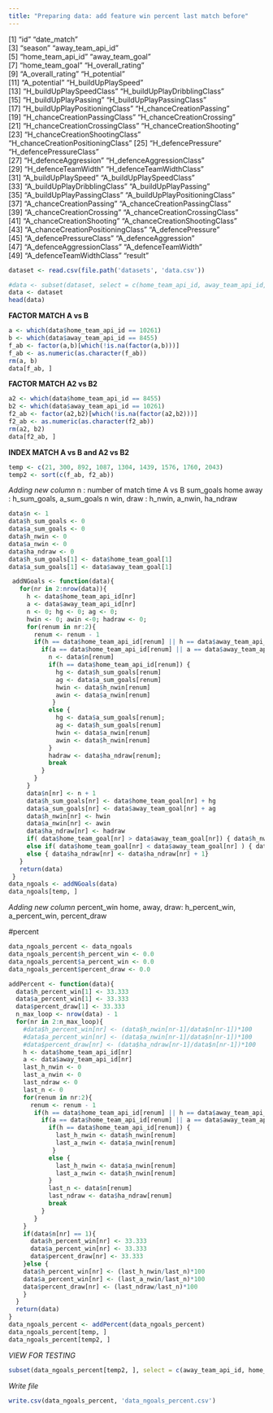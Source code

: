 ```yaml
---
title: "Preparing data: add feature win percent last match before"
---
```

 [1] "id"                               "date_match"                      
 [3] "season"                           "away_team_api_id"                
 [5] "home_team_api_id"                 "away_team_goal"                  
 [7] "home_team_goal"                   "H_overall_rating"                
 [9] "A_overall_rating"                 "H_potential"                     
[11] "A_potential"                      "H_buildUpPlaySpeed"              
[13] "H_buildUpPlaySpeedClass"          "H_buildUpPlayDribblingClass"     
[15] "H_buildUpPlayPassing"             "H_buildUpPlayPassingClass"       
[17] "H_buildUpPlayPositioningClass"    "H_chanceCreationPassing"         
[19] "H_chanceCreationPassingClass"     "H_chanceCreationCrossing"        
[21] "H_chanceCreationCrossingClass"    "H_chanceCreationShooting"        
[23] "H_chanceCreationShootingClass"    "H_chanceCreationPositioningClass"
[25] "H_defencePressure"                "H_defencePressureClass"          
[27] "H_defenceAggression"              "H_defenceAggressionClass"        
[29] "H_defenceTeamWidth"               "H_defenceTeamWidthClass"         
[31] "A_buildUpPlaySpeed"               "A_buildUpPlaySpeedClass"         
[33] "A_buildUpPlayDribblingClass"      "A_buildUpPlayPassing"            
[35] "A_buildUpPlayPassingClass"        "A_buildUpPlayPositioningClass"   
[37] "A_chanceCreationPassing"          "A_chanceCreationPassingClass"    
[39] "A_chanceCreationCrossing"         "A_chanceCreationCrossingClass"   
[41] "A_chanceCreationShooting"         "A_chanceCreationShootingClass"   
[43] "A_chanceCreationPositioningClass" "A_defencePressure"               
[45] "A_defencePressureClass"           "A_defenceAggression"             
[47] "A_defenceAggressionClass"         "A_defenceTeamWidth"              
[49] "A_defenceTeamWidthClass"          "result"

```r
dataset <- read.csv(file.path('datasets', 'data.csv'))
```

```r
#data <- subset(dataset, select = c(home_team_api_id, away_team_api_id, home_team_goal, away_team_goal, result))
data <- dataset
head(data)
```

###############################################################################################################

**FACTOR MATCH A vs B **

```r
a <- which(data$home_team_api_id == 10261)
b <- which(data$away_team_api_id == 8455)
f_ab <- factor(a,b)[which(!is.na(factor(a,b)))]
f_ab <- as.numeric(as.character(f_ab))
rm(a, b)
data[f_ab, ]
```

**FACTOR MATCH A2 vs B2 **

```r
a2 <- which(data$home_team_api_id == 8455)
b2 <- which(data$away_team_api_id == 10261)
f2_ab <- factor(a2,b2)[which(!is.na(factor(a2,b2)))]
f2_ab <- as.numeric(as.character(f2_ab))
rm(a2, b2)
data[f2_ab, ]
```

**INDEX MATCH A vs B and A2 vs B2**

```r
temp <- c(21, 300, 892, 1087, 1304, 1439, 1576, 1760, 2043)
temp2 <- sort(c(f_ab, f2_ab))
```


###############################################################################################################

*Adding new column*
  n                    : number of match time A vs B
  sum_goals home away  : h_sum_goals, a_sum_goals
  n win, draw          : h_nwin, a_nwin, ha_ndraw
  

```r
data$n <- 1
data$h_sum_goals <- 0
data$a_sum_goals <- 0
data$h_nwin <- 0
data$a_nwin <- 0
data$ha_ndraw <- 0
data$h_sum_goals[1] <- data$home_team_goal[1]
data$a_sum_goals[1] <- data$away_team_goal[1]
```


```r
 addNGoals <- function(data){
   for(nr in 2:nrow(data)){
     h <- data$home_team_api_id[nr]
     a <- data$away_team_api_id[nr]
     n <- 0; hg <- 0; ag <- 0; 
     hwin <- 0; awin <-0; hadraw <- 0;
     for(renum in nr:2){
       renum <- renum - 1
       if(h == data$home_team_api_id[renum] || h == data$away_team_api_id[renum]){
         if(a == data$home_team_api_id[renum] || a == data$away_team_api_id[renum]){
           n <- data$n[renum]
           if(h == data$home_team_api_id[renum]) { 
             hg <- data$h_sum_goals[renum]
             ag <- data$a_sum_goals[renum]
             hwin <- data$h_nwin[renum]
             awin <- data$a_nwin[renum]
            }
           else {  
             hg <- data$a_sum_goals[renum]; 
             ag <- data$h_sum_goals[renum]
             hwin <- data$a_nwin[renum]
             awin <- data$h_nwin[renum]
           }
           hadraw <- data$ha_ndraw[renum];
           break
         }
       }
     }
     data$n[nr] <- n + 1
     data$h_sum_goals[nr] <- data$home_team_goal[nr] + hg
     data$a_sum_goals[nr] <- data$away_team_goal[nr] + ag
     data$h_nwin[nr] <- hwin
     data$a_nwin[nr] <- awin
     data$ha_ndraw[nr] <- hadraw
     if( data$home_team_goal[nr] > data$away_team_goal[nr]) { data$h_nwin[nr] <- data$h_nwin[nr] + 1 }
     else if( data$home_team_goal[nr] < data$away_team_goal[nr] ) { data$a_nwin[nr] <- data$a_nwin[nr] + 1}
     else { data$ha_ndraw[nr] <- data$ha_ndraw[nr] + 1}
   }
   return(data)
 }
data_ngoals <- addNGoals(data)
data_ngoals[temp, ]
```


###############################################################################################################

*Adding new column*
  percent_win home, away, draw: h_percent_win, a_percent_win, percent_draw 

#percent
```r
data_ngoals_percent <- data_ngoals
data_ngoals_percent$h_percent_win <- 0.0
data_ngoals_percent$a_percent_win <- 0.0
data_ngoals_percent$percent_draw <- 0.0
```

```r
addPercent <- function(data){
  data$h_percent_win[1] <- 33.333
  data$a_percent_win[1] <- 33.333
  data$percent_draw[1] <- 33.333
  n_max_loop <- nrow(data) - 1
  for(nr in 2:n_max_loop){
    #data$h_percent_win[nr] <- (data$h_nwin[nr-1]/data$n[nr-1])*100
    #data$a_percent_win[nr] <- (data$a_nwin[nr-1]/data$n[nr-1])*100
    #data$percent_draw[nr] <- (data$ha_ndraw[nr-1]/data$n[nr-1])*100
    h <- data$home_team_api_id[nr]
    a <- data$away_team_api_id[nr]
    last_h_nwin <- 0
    last_a_nwin <- 0
    last_ndraw <- 0
    last_n <- 0
    for(renum in nr:2){
      renum <- renum - 1
       if(h == data$home_team_api_id[renum] || h == data$away_team_api_id[renum]){
         if(a == data$home_team_api_id[renum] || a == data$away_team_api_id[renum]){
           if(h == data$home_team_api_id[renum]) { 
             last_h_nwin <- data$h_nwin[renum]
             last_a_nwin <- data$a_nwin[renum]
            }
           else {  
             last_h_nwin <- data$a_nwin[renum]
             last_a_nwin <- data$h_nwin[renum]
           }
           last_n <- data$n[renum]
           last_ndraw <- data$ha_ndraw[renum]
           break
         }
       }
    }
    if(data$n[nr] == 1){
      data$h_percent_win[nr] <- 33.333
      data$a_percent_win[nr] <- 33.333
      data$percent_draw[nr] <- 33.333
    }else {
    data$h_percent_win[nr] <- (last_h_nwin/last_n)*100
    data$a_percent_win[nr] <- (last_a_nwin/last_n)*100
    data$percent_draw[nr] <- (last_ndraw/last_n)*100
    }
  }
  return(data)
}
data_ngoals_percent <- addPercent(data_ngoals_percent)
data_ngoals_percent[temp, ]
data_ngoals_percent[temp2, ]
```


*VIEW FOR TESTING*

```r
subset(data_ngoals_percent[temp2, ], select = c(away_team_api_id, home_team_api_id, result, n, h_nwin, a_nwin, ha_ndraw, h_percent_win, a_percent_win, percent_draw))
```

*Write file*

```r
write.csv(data_ngoals_percent, 'data_ngoals_percent.csv')
```


